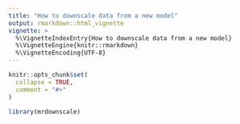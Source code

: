 ```yaml
---
title: "How to downscale data from a new model"
output: rmarkdown::html_vignette
vignette: >
  %\VignetteIndexEntry{How to downscale data from a new model}
  %\VignetteEngine{knitr::rmarkdown}
  %\VignetteEncoding{UTF-8}
---
```


```r
knitr::opts_chunk$set(
  collapse = TRUE,
  comment = "#>"
)
```

```r
library(mrdownscale)
```
